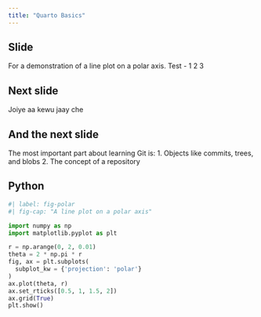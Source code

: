 ```yaml
---
title: "Quarto Basics"
---
```


## Slide 
For a demonstration of a line plot on a polar axis.
Test - 1 2 3

## Next slide

Joiye aa kewu jaay che


## And the next slide

The most important part about learning Git is:
1. Objects like commits, trees, and blobs
2. The concept of a repository

## Python

```python
#| label: fig-polar
#| fig-cap: "A line plot on a polar axis"

import numpy as np
import matplotlib.pyplot as plt

r = np.arange(0, 2, 0.01)
theta = 2 * np.pi * r
fig, ax = plt.subplots(
  subplot_kw = {'projection': 'polar'} 
)
ax.plot(theta, r)
ax.set_rticks([0.5, 1, 1.5, 2])
ax.grid(True)
plt.show()
```
